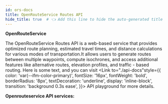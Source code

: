 ```yaml
---
id: ors-docs
title: OpenRouteService Routes API
hide_title: true  # 👈 Add this line to hide the auto-generated title
---
```




**OpenRouteService**

The OpenRouteService Routes API is a web-based service that provides optimized route planning, estimated travel times, and distance calculations for various modes of transportation.It allows users to generate routes between multiple waypoints, compute isochrones, and access additional features like alternative routes, elevation profiles, and traffic - based routing.
Here is some text, and you can visit <Link to="./api-docs"style={{ 
  color: 'var(--ifm-color-primary)', 
  fontSize: '16px',
  fontWeight: 'bold',
  borderRadius: '8px',
  textDecoration: 'underline',
  display: 'inline-block',
  transition: 'background 0.3s ease',
}}> API playground </Link> for more details.


**Openrouteservice API services:**
<ServicesList />